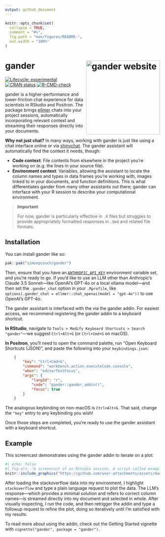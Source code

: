```yaml
---
output: github_document
---
```


<!-- README.md is generated from README.Rmd. Please edit that file -->

```r
knitr::opts_chunk$set(
  collapse = TRUE,
  comment = "#>",
  fig.path = "man/figures/README-",
  out.width = "100%"
)
```

# gander <a href="https://simonpcouch.github.io/gander/"><img src="man/figures/logo.png" align="right" height="240" alt="gander website" /></a>

<!-- badges: start -->
[![Lifecycle: experimental](https://img.shields.io/badge/lifecycle-experimental-orange.svg)](https://lifecycle.r-lib.org/articles/stages.html#experimental)
[![CRAN status](https://www.r-pkg.org/badges/version/gander)](https://CRAN.R-project.org/package=gander)
[![R-CMD-check](https://github.com/simonpcouch/gander/actions/workflows/R-CMD-check.yaml/badge.svg)](https://github.com/simonpcouch/gander/actions/workflows/R-CMD-check.yaml)
<!-- badges: end -->

gander is a higher-performance and lower-friction chat experience for data scientists in RStudio and Positron. The package brings [ellmer](https://ellmer.tidyverse.org) chats into your project sessions, automatically incorporating relevant context and streaming their responses directly into your documents.

**Why not just chat?** In many ways, working with gander is just like using a chat interface online or via [shinychat](https://github.com/jcheng5/shinychat). The gander assistant will  automatically find the context it needs, though: 

* **Code context**: File contents from elsewhere in the project you're working on (e.g. the lines in your source file).
* **Environment context**: Variables, allowing the assistant to locate the column names and types in data frames you're working with, images linked to in your documents, and function definitions. This is what differentiates gander from many other assistants out there; gander can interface with your R session to describe your computational environment.

> **Important**
> 
> For now, gander is particularly effective in `.R` files but struggles to provide appropriately formatted responses in `.Qmd` and related file formats.

## Installation

You can install gander like so:

``` r
pak::pak("simonpcouch/gander")
```

Then, ensure that you have an [`ANTHROPIC_API_KEY`](https://console.anthropic.com/) environment variable set, and you're ready to go. If you'd like to use an LLM other than Anthropic's Claude 3.5 Sonnet—like OpenAI's GPT-4o or a local ollama model—and then set the `.gander_chat` option in your `.Rprofile`, like `options(.gander_chat = ellmer::chat_openai(model = "gpt-4o"))` to use OpenAI's GPT-4o.

The gander assistant is interfaced with the via the gander addin. For easiest access, we recommend registering the gander addin to a keyboard shortcut.

**In RStudio**, navigate to `Tools > Modify Keyboard Shortcuts > Search "gander"`—we suggest `Ctrl+Alt+G` (or `Ctrl+Cmd+G` on macOS).

**In Positron**, you'll need to open the command palette, run "Open Keyboard Shortcuts (JSON)", and paste the following into your `keybindings.json`:

```json
    {
        "key": "Ctrl+Cmd+G",
        "command": "workbench.action.executeCode.console",
        "when": "editorTextFocus",
        "args": {
            "langId": "r",
            "code": "gander::gander_addin()",
            "focus": true
        }
    }
```

The analogous keybinding on non-macOS is `Ctrl+Alt+G`. That said, change the `"key"` entry to any keybinding you wish!

Once those steps are completed, you're ready to use the gander assistant with a keyboard shortcut.

## Example

This screencast demonstrates using the gander addin to iterate on a plot:

```r
#| echo: false
#| fig-alt: "A screencast of an RStudio session. A script called example.R is open in the editor with lines library(ggplot2), data(stackoverflow), and stackoverflow. After highlighting, I trigger the addin and ask to plot the data in plain language, at which code to plot the data using ggplot2 is streamed from an LLM into the source file that uses the correct column names and a minimal style. From there, I iteratively call the addin to refine the output."
knitr::include_graphics("https://github.com/user-attachments/assets/4aead453-c2f2-446b-8e81-9154fd3baab0")
```

After loading the stackoverflow data into my environment, I highlight `stackoverflow` and type a plain language request to plot the data. The LLM's response—which provides a minimal solution and refers to correct column names—is streamed directly into my document and selected in whole. After visually inspecting, I run the code, and then retrigger the addin and type a followup request to refine the plot, doing so iteratively until I'm satisfied with my results.

To read more about using the addin, check out the Getting Started vignette with `vignette("gander", package = "gander")`.
